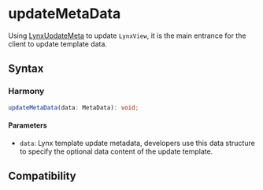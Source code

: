 # updateMetaData

Using [LynxUpdateMeta](/api/lynx-native-api/lynx-update-meta) to update `LynxView`, it is the main entrance for the client to update template data.

## Syntax

### Harmony

```typescript
updateMetaData(data: MetaData): void;
```

#### Parameters

- `data`: Lynx template update metadata, developers use this data structure to specify the optional data content of the update template.

## Compatibility


<LegacyCompatTable metadata="lynx-native-api/lynx-context/update-meta-data" />